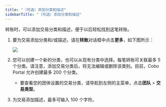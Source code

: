 ```yaml
---
title: "（可选）添加分类和描述"
sidebarTitle: "（可选）添加分类和描述"
---
```

转账时，可以添加交易分类和描述，便于以后轻松找到这笔转账。

1. 要为交易添加分类和/或描述，请在**转账**对话框中点击**更多**，如下图所示：

   <img src="/cn/images/transfers/more.png" className="screenshot_modal"/>

2. 您可以创建一个新的分类，也可以从现有分类中选择。每笔转账可关联最多 5 个分类。请注意，添加交易分类后，将无法编辑或删除该类别。目前，Cobo Portal 允许创建最多 200 个分类。
    - 要查看您的团体设置的交易分类，请导航到左侧的主菜单，点击**团队** > **交易类型**。
3. 为交易添加描述，最多可输入 100 个字符。